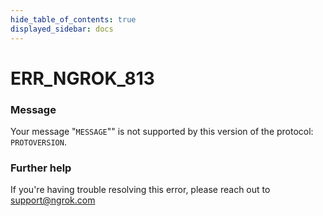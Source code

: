 ```yaml
---
hide_table_of_contents: true
displayed_sidebar: docs
---
```



# ERR_NGROK_813

### Message

Your message "`MESSAGE`"" is not supported by this version of the protocol: `PROTOVERSION`.

<ErrorDetails error="err_ngrok_813" />

### Further help

If you're having trouble resolving this error, please reach out to [support@ngrok.com](mailto:support@ngrok.com?subject=Help%20with%20ERR_NGROK_813)

